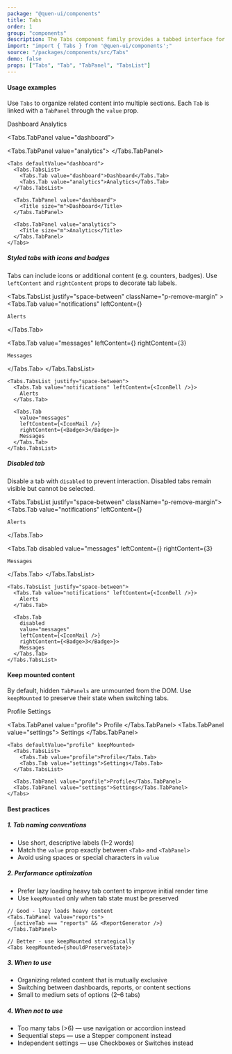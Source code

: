 ```yaml
---
package: "@quen-ui/components"
title: Tabs
order: 1
group: "components"
description: The Tabs component family provides a tabbed interface for content organization. Features include keyboard navigation, customizable tab headers, and efficient rendering with lazy-load support. Ideal for dashboards, settings panels, and content sections.
import: "import { Tabs } from '@quen-ui/components';"
source: "/packages/components/src/Tabs"
demo: false
props: ["Tabs", "Tab", "TabPanel", "TabsList"]
---
```



#### Usage examples

Use `Tabs` to organize related content into multiple sections. Each `Tab` is linked with a `TabPanel` through the `value` prop.

<Tabs defaultValue="dashboard">
  <Tabs.TabsList className="p-remove-margin">
    <Tabs.Tab value="dashboard">Dashboard</Tabs.Tab>
    <Tabs.Tab value="analytics">Analytics</Tabs.Tab>
  </Tabs.TabsList>

<Tabs.TabPanel value="dashboard">
  <Title size="m">Dashboard</Title>
</Tabs.TabPanel>

  <Tabs.TabPanel value="analytics">
    <Title size="m">Analytics</Title>
  </Tabs.TabPanel>
</Tabs>

```tsx
<Tabs defaultValue="dashboard">
  <Tabs.TabsList>
    <Tabs.Tab value="dashboard">Dashboard</Tabs.Tab>
    <Tabs.Tab value="analytics">Analytics</Tabs.Tab>
  </Tabs.TabsList>

  <Tabs.TabPanel value="dashboard">
    <Title size="m">Dashboard</Title>
  </Tabs.TabPanel>

  <Tabs.TabPanel value="analytics">
    <Title size="m">Analytics</Title>
  </Tabs.TabPanel>
</Tabs>
```

##### Styled tabs with icons and badges

Tabs can include icons or additional content (e.g. counters, badges). Use `leftContent` and `rightContent` props to decorate tab labels.

<Tabs.TabsList justify="space-between" className="p-remove-margin" >
  <Tabs.Tab
    value="notifications"
    leftContent={<IconBell />}
  >
    Alerts
  </Tabs.Tab>

  <Tabs.Tab
    value="messages"
    leftContent={<IconMail />}
    rightContent={<Badge>3</Badge>}
  >
    Messages
  </Tabs.Tab>
</Tabs.TabsList>

```tsx
<Tabs.TabsList justify="space-between">
  <Tabs.Tab value="notifications" leftContent={<IconBell />}>
    Alerts
  </Tabs.Tab>

  <Tabs.Tab
    value="messages"
    leftContent={<IconMail />}
    rightContent={<Badge>3</Badge>}>
    Messages
  </Tabs.Tab>
</Tabs.TabsList>
```

##### Disabled tab

Disable a tab with `disabled` to prevent interaction. Disabled tabs remain visible but cannot be selected.

<Tabs.TabsList justify="space-between" className="p-remove-margin">
  <Tabs.Tab
    value="notifications"
    leftContent={<IconBell />}
  >
    Alerts
  </Tabs.Tab>

  <Tabs.Tab
    disabled
    value="messages"
    leftContent={<IconMail />}
    rightContent={<Badge>3</Badge>}
  >
    Messages
  </Tabs.Tab>
</Tabs.TabsList>

```tsx
<Tabs.TabsList justify="space-between">
  <Tabs.Tab value="notifications" leftContent={<IconBell />}>
    Alerts
  </Tabs.Tab>

  <Tabs.Tab
    disabled
    value="messages"
    leftContent={<IconMail />}
    rightContent={<Badge>3</Badge>}>
    Messages
  </Tabs.Tab>
</Tabs.TabsList>
```

#### Keep mounted content

By default, hidden `TabPanels` are unmounted from the DOM. Use `keepMounted` to preserve their state when switching tabs.

<Tabs defaultValue="profile" keepMounted>
  <Tabs.TabsList>
    <Tabs.Tab value="profile">Profile</Tabs.Tab>
    <Tabs.Tab value="settings">Settings</Tabs.Tab>
  </Tabs.TabsList>

  <Tabs.TabPanel value="profile">
    Profile
  </Tabs.TabPanel>
  <Tabs.TabPanel value="settings">
    Settings
  </Tabs.TabPanel>
</Tabs>

```tsx
<Tabs defaultValue="profile" keepMounted>
  <Tabs.TabsList>
    <Tabs.Tab value="profile">Profile</Tabs.Tab>
    <Tabs.Tab value="settings">Settings</Tabs.Tab>
  </Tabs.TabsList>

  <Tabs.TabPanel value="profile">Profile</Tabs.TabPanel>
  <Tabs.TabPanel value="settings">Settings</Tabs.TabPanel>
</Tabs>
```

#### Best practices

##### 1. Tab naming conventions

  - Use short, descriptive labels (1–2 words)
  - Match the `value` prop exactly between `<Tab>` and `<TabPanel>`
  - Avoid using spaces or special characters in `value`

##### 2. Performance optimization

  - Prefer lazy loading heavy tab content to improve initial render time
  - Use `keepMounted` only when tab state must be preserved
```tsx
// Good - lazy loads heavy content
<Tabs.TabPanel value="reports">
  {activeTab === "reports" && <ReportGenerator />}
</Tabs.TabPanel>

// Better - use keepMounted strategically
<Tabs keepMounted={shouldPreserveState}>
```

##### 3. When to use

  - Organizing related content that is mutually exclusive
  - Switching between dashboards, reports, or content sections
  - Small to medium sets of options (2–6 tabs)

##### 4. When not to use

  - Too many tabs (>6) — use navigation or accordion instead
  - Sequential steps — use a Stepper component instead
  - Independent settings — use Checkboxes or Switches instead
